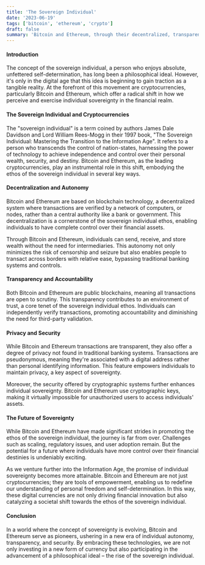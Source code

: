 ```yaml
---
title: 'The Sovereign Individual'
date: '2023-06-19'
tags: ['bitcoin', 'ethereum', 'crypto']
draft: false
summary: 'Bitcoin and Ethereum, through their decentralized, transparent, and secure nature, are pioneering a new era of financial sovereignty, embodying the ethos of the "sovereign individual" by enabling greater autonomy, privacy, and control over personal wealth.'
---
```


#### Introduction

The concept of the sovereign individual, a person who enjoys absolute, unfettered self-determination, has long been a philosophical ideal. However, it's only in the digital age that this idea is beginning to gain traction as a tangible reality. At the forefront of this movement are cryptocurrencies, particularly Bitcoin and Ethereum, which offer a radical shift in how we perceive and exercise individual sovereignty in the financial realm.

#### The Sovereign Individual and Cryptocurrencies

The "sovereign individual" is a term coined by authors James Dale Davidson and Lord William Rees-Mogg in their 1997 book, "The Sovereign Individual: Mastering the Transition to the Information Age". It refers to a person who transcends the control of nation-states, harnessing the power of technology to achieve independence and control over their personal wealth, security, and destiny. Bitcoin and Ethereum, as the leading cryptocurrencies, play an instrumental role in this shift, embodying the ethos of the sovereign individual in several key ways.

#### Decentralization and Autonomy

Bitcoin and Ethereum are based on blockchain technology, a decentralized system where transactions are verified by a network of computers, or nodes, rather than a central authority like a bank or government. This decentralization is a cornerstone of the sovereign individual ethos, enabling individuals to have complete control over their financial assets.

Through Bitcoin and Ethereum, individuals can send, receive, and store wealth without the need for intermediaries. This autonomy not only minimizes the risk of censorship and seizure but also enables people to transact across borders with relative ease, bypassing traditional banking systems and controls.

#### Transparency and Accountability

Both Bitcoin and Ethereum are public blockchains, meaning all transactions are open to scrutiny. This transparency contributes to an environment of trust, a core tenet of the sovereign individual ethos. Individuals can independently verify transactions, promoting accountability and diminishing the need for third-party validation.

#### Privacy and Security

While Bitcoin and Ethereum transactions are transparent, they also offer a degree of privacy not found in traditional banking systems. Transactions are pseudonymous, meaning they're associated with a digital address rather than personal identifying information. This feature empowers individuals to maintain privacy, a key aspect of sovereignty.

Moreover, the security offered by cryptographic systems further enhances individual sovereignty. Bitcoin and Ethereum use cryptographic keys, making it virtually impossible for unauthorized users to access individuals' assets.

#### The Future of Sovereignty

While Bitcoin and Ethereum have made significant strides in promoting the ethos of the sovereign individual, the journey is far from over. Challenges such as scaling, regulatory issues, and user adoption remain. But the potential for a future where individuals have more control over their financial destinies is undeniably exciting.

As we venture further into the Information Age, the promise of individual sovereignty becomes more attainable. Bitcoin and Ethereum are not just cryptocurrencies; they are tools of empowerment, enabling us to redefine our understanding of personal freedom and self-determination. In this way, these digital currencies are not only driving financial innovation but also catalyzing a societal shift towards the ethos of the sovereign individual.

#### Conclusion

In a world where the concept of sovereignty is evolving, Bitcoin and Ethereum serve as pioneers, ushering in a new era of individual autonomy, transparency, and security. By embracing these technologies, we are not only investing in a new form of currency but also participating in the advancement of a philosophical ideal – the rise of the sovereign individual.